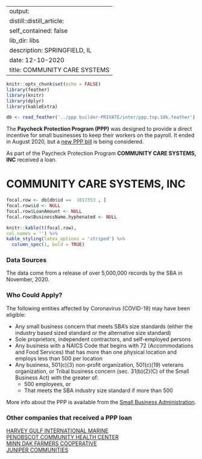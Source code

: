 
---
output:
  distill::distill_article:
    self_contained: false
    lib_dir: libs
description: SPRINGFIELD, IL 
date: 12-10-2020
title: COMMUNITY CARE SYSTEMS 
---




```r
knitr::opts_chunk$set(echo = FALSE)
library(feather)
library(knitr)
library(dplyr)
library(kableExtra)

db <- read_feather('../ppp builder-PRIVATE/inter/ppp.top.10k.feather')

```



The **Paycheck Protection Program (PPP)** was designed to provide a direct incentive for small businesses to keep their workers on the payroll. It ended in August 2020, but a [new PPP bill](https://thehill.com/policy/finance/529092-bipartisan-support-for-new-ppp-loans-gains-momentum-in-congress) is being considered.

As part of the Paycheck Protection Program **COMMUNITY CARE SYSTEMS, INC** received a loan.


# COMMUNITY CARE SYSTEMS, INC 

```r
focal.row <- db[db$id ==  1017353 , ]
focal.row$id <- NULL
focal.row$LoanAmount <- NULL
focal.row$BusinessName.hyphenated <- NULL

knitr::kable(t(focal.row), 
col.names = '') %>%
kable_styling(latex_options = 'striped') %>%
  column_spec(1, bold = TRUE)


```

### Data Sources

The data come from a release of over 5,000,000 records by the SBA in November, 2020.


### Who Could Apply?

The following entities affected by Coronavirus (COVID-19) may have been eligible:

+ Any small business concern that meets SBA’s size standards (either the industry based sized standard or the alternative size standard)
+ Sole proprietors, independent contractors, and self-employed persons
+ Any business with a NAICS Code that begins with 72 (Accommodations and Food Services) that has more than one physical location and employs less than 500 per location
+ Any business, 501(c)(3) non-profit organization, 501(c)(19) veterans organization, or Tribal business concern (sec. 31(b)(2)(C) of the Small Business Act) with the greater of:
  + 500 employees, or 
  + That meets the SBA industry size standard if more than 500


More info about the PPP is available from the [Small Business Administration](https://www.sba.gov/funding-programs/loans/coronavirus-relief-options/paycheck-protection-program).

 
### Other companies that received a PPP loan 
   
 [HARVEY GULF INTERNATIONAL MARINE](/Paycheck-Protection-Program/1980238-HARVEY-GULF-INTERNATIONAL-MARINE) <br> [PENOBSCOT COMMUNITY HEALTH CENTER](/Paycheck-Protection-Program/3579728-PENOBSCOT-COMMUNITY-HEALTH-CENTER) <br> [MINN DAK FARMERS COOPERATIVE](/Paycheck-Protection-Program/3165043-MINN-DAK-FARMERS-COOPERATIVE) <br> [JUNIPER COMMUNITIES](/Paycheck-Protection-Program/2474250-JUNIPER-COMMUNITIES) <br>